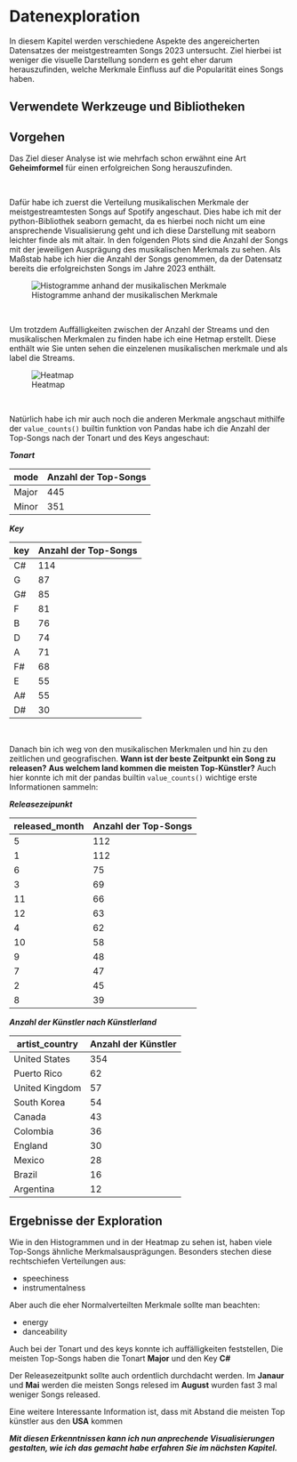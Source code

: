 # Datenexploration
In diesem Kapitel werden verschiedene Aspekte des angereicherten Datensatzes der meistgestreamten Songs 2023 untersucht. Ziel hierbei ist weniger die visuelle Darstellung sondern es geht eher darum herauszufinden, welche Merkmale Einfluss auf die Popularität eines Songs haben.

## Verwendete Werkzeuge und Bibliotheken

## Vorgehen

Das Ziel dieser Analyse ist wie mehrfach schon erwähnt eine Art **Geheimformel** für einen erfolgreichen Song herauszufinden. 

<br/>

Dafür habe ich zuerst die Verteilung musikalischen Merkmale der meistgestreamtesten Songs auf Spotify angeschaut. Dies habe ich mit der python-Bibliothek seaborn gemacht, da es hierbei noch nicht um eine ansprechende Visualisierung geht und ich diese Darstellung mit seaborn leichter finde als mit altair. In den folgenden Plots sind die Anzahl der Songs mit der jeweiligen Ausprägung des musikalischen Merkmals zu sehen.
Als Maßstab habe ich hier die Anzahl der Songs genommen, da der Datensatz bereits die erfolgreichsten Songs im Jahre 2023 enthält.

![Histogramme anhand der musikalischen Merkmale](images/VerteilungsHistogramme.png)

<br/>

Um trotzdem Auffälligkeiten zwischen der Anzahl der Streams und den musikalischen Merkmalen zu finden habe ich eine Hetmap erstellt. Diese enthält wie Sie unten sehen die einzelenen musikalischen merkmale und als label die Streams.

![Heatmap](images/heatmap.png)

<br/>

Natürlich habe ich mir auch noch die anderen Merkmale angschaut mithilfe der `value_counts()` builtin funktion von Pandas habe ich die Anzahl der Top-Songs nach der Tonart und des Keys angeschaut:

***Tonart***

| mode  | Anzahl der Top-Songs       |
|-------|---------------|
| Major | 445  |
| Minor | 351  |

***Key***

| key | Anzahl der Top-Songs |
|-----|--------|
| C#  | 114    |
| G   | 87     |
| G#  | 85     |
| F   | 81     |
| B   | 76     |
| D   | 74     |
| A   | 71     |
| F#  | 68     |
| E   | 55     |
| A#  | 55     |
| D#  | 30     |

<br/>

Danach bin ich weg von den musikalischen Merkmalen und hin zu den zeitlichen und geografischen. **Wann ist der beste Zeitpunkt ein Song zu releasen?** **Aus welchem land kommen die meisten Top-Künstler?**
Auch hier konnte ich mit der pandas builtin `value_counts()` wichtige erste Informationen sammeln:

***Releasezeipunkt***


| released_month | Anzahl der Top-Songs |
|----------------|--------|
| 5              | 112    |
| 1              | 112    |
| 6              | 75     |
| 3              | 69     |
| 11             | 66     |
| 12             | 63     |
| 4              | 62     |
| 10             | 58     |
| 9              | 48     |
| 7              | 47     |
| 2              | 45     |
| 8              | 39     |


***Anzahl der Künstler nach Künstlerland***

| artist_country  | Anzahl der Künstler |
|-----------------|---------------------|
| United States   | 354                 |
| Puerto Rico     | 62                  |
| United Kingdom  | 57                  |
| South Korea     | 54                  |
| Canada          | 43                  |
| Colombia        | 36                  |
| England         | 30                  |
| Mexico          | 28                  |
| Brazil          | 16                  |
| Argentina       | 12                  |


## Ergebnisse der Exploration

Wie in den Histogrammen und in der Heatmap zu sehen ist, haben viele Top-Songs ähnliche Merkmalsausprägungen.
Besonders stechen diese rechtschiefen Verteilungen aus:


- speechiness
- instrumentalness

Aber auch die eher Normalverteilten Merkmale sollte man beachten:

- energy
- danceability

Auch bei der Tonart und des keys konnte ich auffälligkeiten feststellen, Die meisten Top-Songs haben die Tonart **Major** und den Key **C#**

Der Releasezeitpunkt sollte auch ordentlich durchdacht werden. Im **Janaur** und **Mai** werden die meisten Songs relesed im **August** wurden fast 3 mal weniger Songs released.

Eine weitere Interessante Information ist, dass mit Abstand die meisten Top künstler aus den **USA** kommen


***Mit diesen Erkenntnissen kann ich nun anprechende Visualisierungen gestalten, wie ich das gemacht habe erfahren Sie im nächsten Kapitel.***